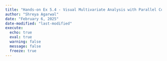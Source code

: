```yaml
---
title: "Hands-on Ex 5.4 - Visual Multivariate Analysis with Parallel Coordinates Plot"
author: "Shreya Agarwal"
date: "February 6, 2025"
date-modified: "last-modified"
execute: 
  echo: true
  eval: true
  warning: false
  message: false
  freeze: true
---
```

